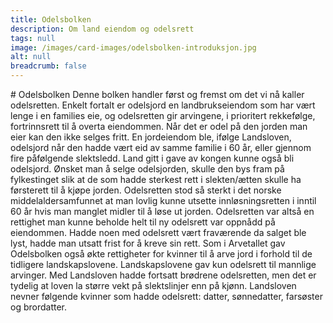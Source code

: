 ```yaml
---
title: Odelsbolken
description: Om land eiendom og odelsrett
tags: null
image: /images/card-images/odelsbolken-introduksjon.jpg
alt: null
breadcrumb: false
---
```



<SitatHero 
    title='Odelsbolken' 
    ingress='«… hvis en jordeiendom ligger til samme slektsgren i 60 år eller mer, blir den odelsjord for dem som eier den…»'  
    footer='Odelsbolken, kapittel 2'
/>
 

<Spacer height={10}/>

<Container>
# Odelsbolken
  </Container>

<Container stil="firstletter text-left text-xl" columns={2} margin={10}>
         Denne bolken handler først og fremst om det vi nå kaller odelsretten. Enkelt fortalt er odelsjord en landbrukseiendom som har vært lenge i en families eie, og odelsretten gir arvingene, i prioritert rekkefølge, fortrinnsrett til å overta eiendommen. Når det er odel på den jorden man eier kan den ikke selges fritt. En jordeiendom ble, ifølge Landsloven, odelsjord når den hadde vært eid av samme familie i 60 år, eller gjennom fire påfølgende slektsledd. Land gitt i gave av kongen kunne også bli odelsjord. Ønsket man å selge odelsjorden, skulle den bys fram på fylkestinget slik at de som hadde sterkest rett i slekten/ætten skulle ha førsterett til å kjøpe jorden. Odelsretten stod så sterkt i det norske middelaldersamfunnet at man lovlig kunne utsette innløsningsretten i inntil 60 år hvis man manglet midler til å løse ut jorden. Odelsretten var altså en rettighet man kunne beholde helt til ny odelsrett var oppnådd på eiendommen. Hadde noen med odelsrett vært fraværende da salget ble lyst, hadde man utsatt frist for å kreve sin rett. Som i Arvetallet gav Odelsbolken også økte rettigheter for kvinner til å arve jord i forhold til de tidligere landskapslovene. Landskapslovene gav kun odelsrett til mannlige arvinger. Med Landsloven hadde fortsatt brødrene odelsretten, men det er tydelig at loven la større vekt på slektslinjer enn på kjønn. Landsloven nevner følgende kvinner som hadde odelsrett: datter, sønnedatter, farsøster og brordatter.
  </Container>

<Container>
  <Spacer height={10}/>
  <SubTextsCards items={site.odelsbolken} meta={meta} columns={3}/>
</Container>

 
